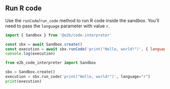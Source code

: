 ## Run R code
Use the `runCode`/`run_code` method to run R code inside the sandbox.
You'll need to pass the `language` parameter with value `r`.
<CodeGroup>
```js
import { Sandbox } from '@e2b/code-interpreter'

const sbx = await Sandbox.create()
const execution = await sbx.runCode('print("Hello, world!")', { language: 'r' })
console.log(execution)
```
```python
from e2b_code_interpreter import Sandbox

sbx = Sandbox.create()
execution = sbx.run_code('print("Hello, world!")', language="r")
print(execution)
```
</CodeGroup>